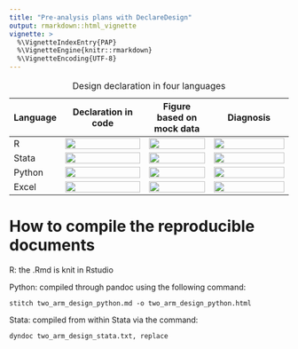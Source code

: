```yaml
---
title: "Pre-analysis plans with DeclareDesign"
output: rmarkdown::html_vignette
vignette: >
  %\VignetteIndexEntry{PAP}
  %\VignetteEngine{knitr::rmarkdown}
  %\VignetteEncoding{UTF-8}
---
```

  
| Language  | Declaration in code                                                           | Figure based on mock data                                         | Diagnosis                                                                   |
| --------- | ----------------------------------------------------------------------------- | ----------------------------------------------------------------- | --------------------------------------------------------------------------- |
| R         | <img width="100%" src="/pap/figures/two_arm_design_r_declaration.png"/>       | <img width="100%" src="/pap/figures/two_arm_design_r.png"/>       | <img width="100%" src="/pap/figures/two_arm_design_r_diagnosis.png"/>       |
| Stata     | <img width="100%" src="/pap/figures/two_arm_design_stata_declaration.png"/>   | <img width="100%" src="/pap/figures/two_arm_design_stata.png"/>   | <img width="100%" src="/pap/figures/two_arm_design_stata_diagnosis.png"/>   |
| Python    | <img width="100%" src="/pap/figures/two_arm_design_python_declaration.png"/>  | <img width="100%" src="/pap/figures/two_arm_design_python.png"/>  | <img width="100%" src="/pap/figures/two_arm_design_python_diagnosis.png"/>  |
| Excel     | <img width="100%" src="/pap/figures/two_arm_design_excel_declaration.png"/>   | <img width="100%" src="/pap/figures/two_arm_design_excel.png"/>   | <img width="100%" src="/pap/figures/two_arm_design_excel_diagnosis.png"/>   |
Table: Design declaration in four languages


# How to compile the reproducible documents

R: the .Rmd is knit in Rstudio

Python: compiled through pandoc using the following command:

`stitch two_arm_design_python.md -o two_arm_design_python.html`

Stata: compiled from within Stata via the command:

`dyndoc two_arm_design_stata.txt, replace`

